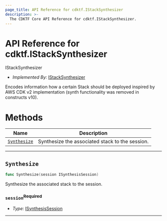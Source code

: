 ```yaml
---
page_title: API Reference for cdktf.IStackSynthesizer
description: >-
  The CDKTF Core API Reference for cdktf.IStackSynthesizer.
---
```


<!-- This file is generated through yarn generate-docs -->

# API Reference for cdktf.IStackSynthesizer

   IStackSynthesizer <a name="IStackSynthesizer" id="cdktf.IStackSynthesizer"></a>
  
  - *Implemented By:* <a href="#cdktf.IStackSynthesizer">IStackSynthesizer</a>
  
  Encodes information how a certain Stack should be deployed inspired by AWS CDK v2 implementation (synth functionality was removed in constructs v10).
  
  # Methods <a name="Methods" id="Methods"></a>
  
  | **Name** | **Description** |
  | --- | --- |
  | <code><a href="#cdktf.IStackSynthesizer.synthesize">Synthesize</a></code> | Synthesize the associated stack to the session. |
  
  ---
  
  ## `Synthesize` <a name="Synthesize" id="cdktf.IStackSynthesizer.synthesize"></a>
  
  ```go
  func Synthesize(session ISynthesisSession)
  ```
  
  Synthesize the associated stack to the session.
  
  ### `session`<sup>Required</sup> <a name="session" id="cdktf.IStackSynthesizer.synthesize.parameter.session"></a>
  
  - *Type:* <a href="#cdktf.ISynthesisSession">ISynthesisSession</a>
  
  ---
  
  
